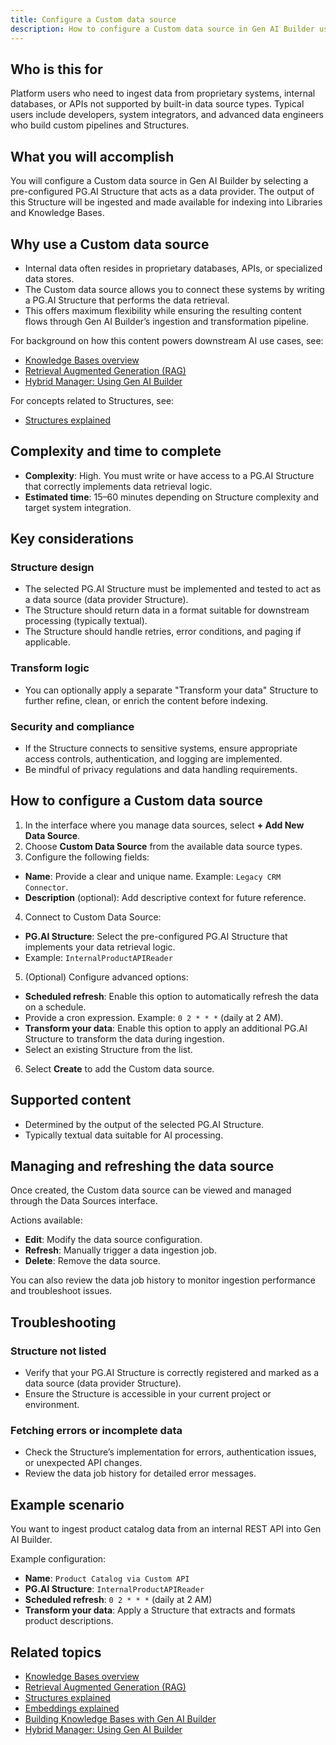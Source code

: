 ```yaml
---
title: Configure a Custom data source
description: How to configure a Custom data source in Gen AI Builder using a PG.AI Structure to ingest data from proprietary systems.
---
```


## Who is this for

Platform users who need to ingest data from proprietary systems, internal databases, or APIs not supported by built-in data source types.
Typical users include developers, system integrators, and advanced data engineers who build custom pipelines and Structures.

## What you will accomplish

You will configure a Custom data source in Gen AI Builder by selecting a pre-configured PG.AI Structure that acts as a data provider. The output of this Structure will be ingested and made available for indexing into Libraries and Knowledge Bases.

## Why use a Custom data source

-   Internal data often resides in proprietary databases, APIs, or specialized data stores.
-   The Custom data source allows you to connect these systems by writing a PG.AI Structure that performs the data retrieval.
-   This offers maximum flexibility while ensuring the resulting content flows through Gen AI Builder’s ingestion and transformation pipeline.

For background on how this content powers downstream AI use cases, see:

-   [Knowledge Bases overview](../../../pipeline/knowledge_base)
-   [Retrieval Augmented Generation (RAG)](/edb-postgres-ai/latest/ai-factory/learn/explained/terminology/#retrieval-augmented-generation-rag)
-   [Hybrid Manager: Using Gen AI Builder](/edb-postgres-ai/latest/hybrid-manager/ai-factory/gen-ai/builder/)

For concepts related to Structures, see:

-   [Structures explained](/edb-postgres-ai/latest/ai-factory/learn/explained/structures-explained/)

## Complexity and time to complete

-   **Complexity**: High. You must write or have access to a PG.AI Structure that correctly implements data retrieval logic.
-   **Estimated time**: 15–60 minutes depending on Structure complexity and target system integration.

## Key considerations

### Structure design

-   The selected PG.AI Structure must be implemented and tested to act as a data source (data provider Structure).
-   The Structure should return data in a format suitable for downstream processing (typically textual).
-   The Structure should handle retries, error conditions, and paging if applicable.

### Transform logic

-   You can optionally apply a separate "Transform your data" Structure to further refine, clean, or enrich the content before indexing.

### Security and compliance

-   If the Structure connects to sensitive systems, ensure appropriate access controls, authentication, and logging are implemented.
-   Be mindful of privacy regulations and data handling requirements.

## How to configure a Custom data source

1.  In the interface where you manage data sources, select **+ Add New Data Source**.
2.  Choose **Custom Data Source** from the available data source types.
3.  Configure the following fields:

-   **Name**: Provide a clear and unique name. Example: `Legacy CRM Connector`.
-   **Description** (optional): Add descriptive context for future reference.

4.  Connect to Custom Data Source:

-   **PG.AI Structure**: Select the pre-configured PG.AI Structure that implements your data retrieval logic.
-   Example: `InternalProductAPIReader`

5.  (Optional) Configure advanced options:

-   **Scheduled refresh**: Enable this option to automatically refresh the data on a schedule.
-   Provide a cron expression. Example: `0 2 * * *` (daily at 2 AM).
-   **Transform your data**: Enable this option to apply an additional PG.AI Structure to transform the data during ingestion.
-   Select an existing Structure from the list.

6.  Select **Create** to add the Custom data source.

## Supported content

-   Determined by the output of the selected PG.AI Structure.
-   Typically textual data suitable for AI processing.

## Managing and refreshing the data source

Once created, the Custom data source can be viewed and managed through the Data Sources interface.

Actions available:

-   **Edit**: Modify the data source configuration.
-   **Refresh**: Manually trigger a data ingestion job.
-   **Delete**: Remove the data source.

You can also review the data job history to monitor ingestion performance and troubleshoot issues.

## Troubleshooting

### Structure not listed

-   Verify that your PG.AI Structure is correctly registered and marked as a data source (data provider Structure).
-   Ensure the Structure is accessible in your current project or environment.

### Fetching errors or incomplete data

-   Check the Structure’s implementation for errors, authentication issues, or unexpected API changes.
-   Review the data job history for detailed error messages.

## Example scenario

You want to ingest product catalog data from an internal REST API into Gen AI Builder.

Example configuration:

-   **Name**: `Product Catalog via Custom API`
-   **PG.AI Structure**: `InternalProductAPIReader`
-   **Scheduled refresh**: `0 2 * * *` (daily at 2 AM)
-   **Transform your data**: Apply a Structure that extracts and formats product descriptions.

## Related topics

-   [Knowledge Bases overview](../../../pipeline/knowledge_base)
-   [Retrieval Augmented Generation (RAG)](/edb-postgres-ai/latest/ai-factory/learn/explained/terminology/#retrieval-augmented-generation-rag)
-   [Structures explained](/edb-postgres-ai/latest/ai-factory/learn/explained/structures-explained/)
-   [Embeddings explained](/edb-postgres-ai/latest/ai-factory/learn/explained/generic-concepts/#embeddings-and-vector-representations)
-   [Building Knowledge Bases with Gen AI Builder](create-knowledge-base/) <!-- Placeholder link -->
-   [Hybrid Manager: Using Gen AI Builder](/edb-postgres-ai/latest/hybrid-manager/ai-factory/gen-ai/builder/)

